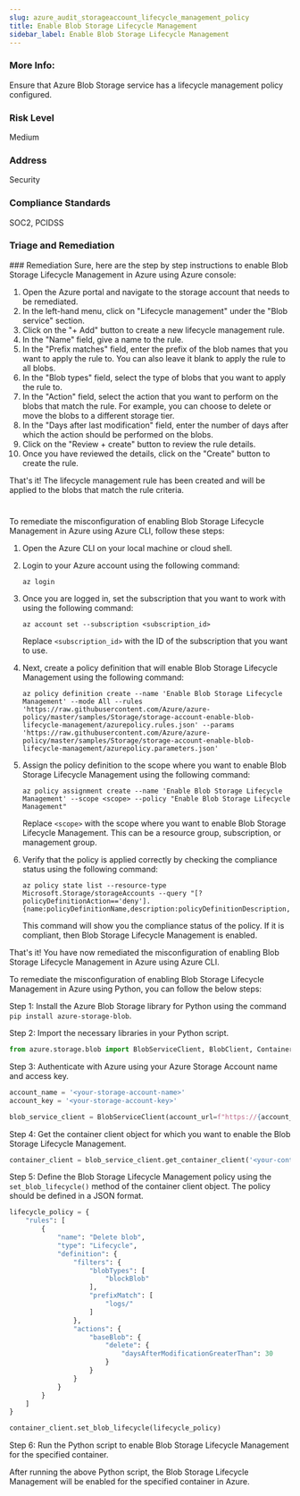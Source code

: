 ```yaml
---
slug: azure_audit_storageaccount_lifecycle_management_policy
title: Enable Blob Storage Lifecycle Management
sidebar_label: Enable Blob Storage Lifecycle Management
---
```


### More Info:

Ensure that Azure Blob Storage service has a lifecycle management policy configured.

### Risk Level

Medium

### Address

Security

### Compliance Standards

SOC2, PCIDSS

### Triage and Remediation
<Tabs>
<Tab title='Remediation'>
### Remediation

<AccordionGroup>
<Accordion title='Using Console' defaultOpen='true'>
Sure, here are the step by step instructions to enable Blob Storage Lifecycle Management in Azure using Azure console:

1. Open the Azure portal and navigate to the storage account that needs to be remediated.
2. In the left-hand menu, click on "Lifecycle management" under the "Blob service" section.
3. Click on the "+ Add" button to create a new lifecycle management rule.
4. In the "Name" field, give a name to the rule.
5. In the "Prefix matches" field, enter the prefix of the blob names that you want to apply the rule to. You can also leave it blank to apply the rule to all blobs.
6. In the "Blob types" field, select the type of blobs that you want to apply the rule to.
7. In the "Action" field, select the action that you want to perform on the blobs that match the rule. For example, you can choose to delete or move the blobs to a different storage tier.
8. In the "Days after last modification" field, enter the number of days after which the action should be performed on the blobs.
9. Click on the "Review + create" button to review the rule details.
10. Once you have reviewed the details, click on the "Create" button to create the rule.

That's it! The lifecycle management rule has been created and will be applied to the blobs that match the rule criteria.

#
</Accordion>

<Accordion title='Using CLI'>
To remediate the misconfiguration of enabling Blob Storage Lifecycle Management in Azure using Azure CLI, follow these steps:

1. Open the Azure CLI on your local machine or cloud shell.

2. Login to your Azure account using the following command:
   
   ```
   az login
   ```
   
3. Once you are logged in, set the subscription that you want to work with using the following command:

   ```
   az account set --subscription <subscription_id>
   ```
   
   Replace `<subscription_id>` with the ID of the subscription that you want to use.

4. Next, create a policy definition that will enable Blob Storage Lifecycle Management using the following command:

   ```
   az policy definition create --name 'Enable Blob Storage Lifecycle Management' --mode All --rules 'https://raw.githubusercontent.com/Azure/azure-policy/master/samples/Storage/storage-account-enable-blob-lifecycle-management/azurepolicy.rules.json' --params 'https://raw.githubusercontent.com/Azure/azure-policy/master/samples/Storage/storage-account-enable-blob-lifecycle-management/azurepolicy.parameters.json'
   ```

5. Assign the policy definition to the scope where you want to enable Blob Storage Lifecycle Management using the following command:

   ```
   az policy assignment create --name 'Enable Blob Storage Lifecycle Management' --scope <scope> --policy "Enable Blob Storage Lifecycle Management"
   ```

   Replace `<scope>` with the scope where you want to enable Blob Storage Lifecycle Management. This can be a resource group, subscription, or management group.

6. Verify that the policy is applied correctly by checking the compliance status using the following command:

   ```
   az policy state list --resource-type Microsoft.Storage/storageAccounts --query "[?policyDefinitionAction=='deny'].{name:policyDefinitionName,description:policyDefinitionDescription,compliant:isCompliant}"
   ```

   This command will show you the compliance status of the policy. If it is compliant, then Blob Storage Lifecycle Management is enabled.

That's it! You have now remediated the misconfiguration of enabling Blob Storage Lifecycle Management in Azure using Azure CLI.
</Accordion>

<Accordion title='Using Python'>
To remediate the misconfiguration of enabling Blob Storage Lifecycle Management in Azure using Python, you can follow the below steps:

Step 1: Install the Azure Blob Storage library for Python using the command `pip install azure-storage-blob`.

Step 2: Import the necessary libraries in your Python script.

```python
from azure.storage.blob import BlobServiceClient, BlobClient, ContainerClient, BlobProperties, ContentSettings
```

Step 3: Authenticate with Azure using your Azure Storage Account name and access key.

```python
account_name = '<your-storage-account-name>'
account_key = '<your-storage-account-key>'

blob_service_client = BlobServiceClient(account_url=f"https://{account_name}.blob.core.windows.net", credential=account_key)
```

Step 4: Get the container client object for which you want to enable the Blob Storage Lifecycle Management.

```python
container_client = blob_service_client.get_container_client('<your-container-name>')
```

Step 5: Define the Blob Storage Lifecycle Management policy using the `set_blob_lifecycle()` method of the container client object. The policy should be defined in a JSON format.

```python
lifecycle_policy = {
    "rules": [
        {
            "name": "Delete blob",
            "type": "Lifecycle",
            "definition": {
                "filters": {
                    "blobTypes": [
                        "blockBlob"
                    ],
                    "prefixMatch": [
                        "logs/"
                    ]
                },
                "actions": {
                    "baseBlob": {
                        "delete": {
                            "daysAfterModificationGreaterThan": 30
                        }
                    }
                }
            }
        }
    ]
}

container_client.set_blob_lifecycle(lifecycle_policy)
```

Step 6: Run the Python script to enable Blob Storage Lifecycle Management for the specified container.

After running the above Python script, the Blob Storage Lifecycle Management will be enabled for the specified container in Azure.
</Accordion>

</AccordionGroup>
</Tab>
</Tabs>

